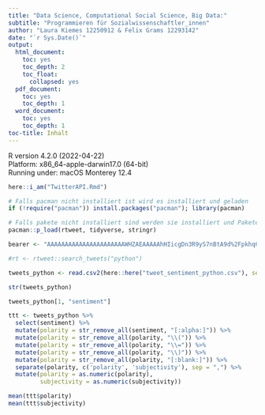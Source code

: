 ```yaml
---
title: "Data Science, Computational Social Science, Big Data:" 
subtitle: "Programmieren für Sozialwissenschaftler_innen"
author: "Laura Kiemes 12250912 & Felix Grams 12293142"
date: "`r Sys.Date()`"
output:
  html_document:
    toc: yes
    toc_depth: 2
    toc_float:
      collapsed: yes
  pdf_document:
    toc: yes
    toc_depth: 1
  word_document:
    toc: yes
    toc_depth: 1
toc-title: Inhalt
---
```

R version 4.2.0 (2022-04-22)  
Platform: x86_64-apple-darwin17.0 (64-bit)  
Running under: macOS Monterey 12.4

```r
here::i_am("TwitterAPI.Rmd")

# Falls pacman nicht installiert ist wird es installiert und geladen
if (!require("pacman")) install.packages("pacman"); library(pacman)

# Falls pakete nicht installiert sind werden sie installiert und Pakete werden geladen
pacman::p_load(rtweet, tidyverse, stringr) 
```

```r
bearer <- "AAAAAAAAAAAAAAAAAAAAAAWHZAEAAAAAhHIicgDn3R9yS7nBtA9d%2FpkhqCs%3DU77ZArq8vNCTAndsFUhjQrhpI38w06Gsv3pOraXgeLD0xsd24v"

#rt <- rtweet::search_tweets("python")
```

```r
tweets_python <- read.csv2(here::here("tweet_sentiment_python.csv"), sep = ";")

str(tweets_python)

tweets_python[1, "sentiment"]

ttt <- tweets_python %>%
  select(sentiment) %>%
  mutate(polarity = str_remove_all(sentiment, "[:alpha:]")) %>%
  mutate(polarity = str_remove_all(polarity, "\\(")) %>%
  mutate(polarity = str_remove_all(polarity, "\\=")) %>%
  mutate(polarity = str_remove_all(polarity, "\\)")) %>%
  mutate(polarity = str_remove_all(polarity, "[:blank:]")) %>%
  separate(polarity, c('polarity', 'subjectivity'), sep = ",") %>%
  mutate(polarity = as.numeric(polarity),
         subjectivity = as.numeric(subjectivity))

mean(ttt$polarity)
mean(ttt$subjectivity)
```

